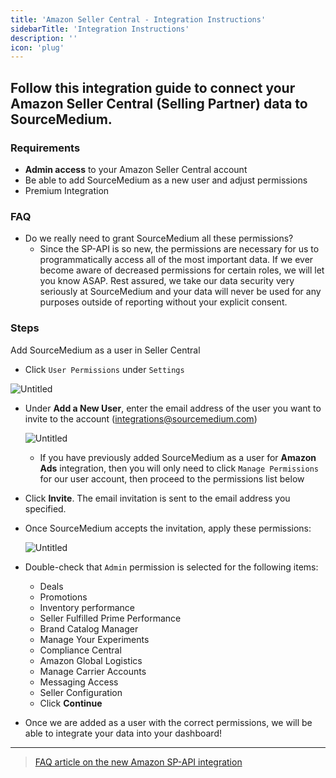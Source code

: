 ```yaml
---
title: 'Amazon Seller Central - Integration Instructions'
sidebarTitle: 'Integration Instructions'
description: ''
icon: 'plug'
---
```


## Follow this integration guide to connect your Amazon Seller Central (Selling Partner) data to SourceMedium.

### Requirements

- **Admin access** to your Amazon Seller Central account
- Be able to add SourceMedium as a new user and adjust permissions
- Premium Integration

### FAQ

- Do we really need to grant SourceMedium all these permissions?
    - Since the SP-API is so new, the permissions are necessary for us to programmatically access all of the most important data. If we ever become aware of decreased permissions for certain roles, we will let you know ASAP. Rest assured, we take our data security very seriously at SourceMedium and your data will never be used for any purposes outside of reporting without your explicit consent.

### **Steps**

Add SourceMedium as a user in Seller Central

- Click `User Permissions` under `Settings`

![Untitled](/images/article-imgs/amazon-sc-integration/Untitled.png)

- Under **Add a New User**, enter the email address of the user you want to invite to the account ([integrations@sourcemedium.com](mailto:integrations@sourcemedium.com))
    
    ![Untitled](/images/article-imgs/amazon-sc-integration/Untitled1.png)
    
    - If you have previously added SourceMedium as a user for **Amazon Ads** integration, then you will only need to click `Manage Permissions` for our user account, then proceed to the permissions list below
- Click **Invite**. The email invitation is sent to the email address you specified.
- Once SourceMedium accepts the invitation, apply these permissions:
    
    ![Untitled](/images/article-imgs/amazon-sc-integration/Untitled2.png)
    
- Double-check that `Admin` permission is selected for the following items:
    - Deals
    - Promotions
    - Inventory performance
    - Seller Fulfilled Prime Performance
    - Brand Catalog Manager
    - Manage Your Experiments
    - Compliance Central
    - Amazon Global Logistics
    - Manage Carrier Accounts
    - Messaging Access
    - Seller Configuration
    - Click **Continue**
- Once we are added as a user with the correct permissions, we will be able to integrate your data into your dashboard!

---

> [FAQ article on the new Amazon SP-API integration](https://help.sourcemedium.com/articles/what-are-the-implications-of-the-new-beta-amazon-sp-api-integration)
>